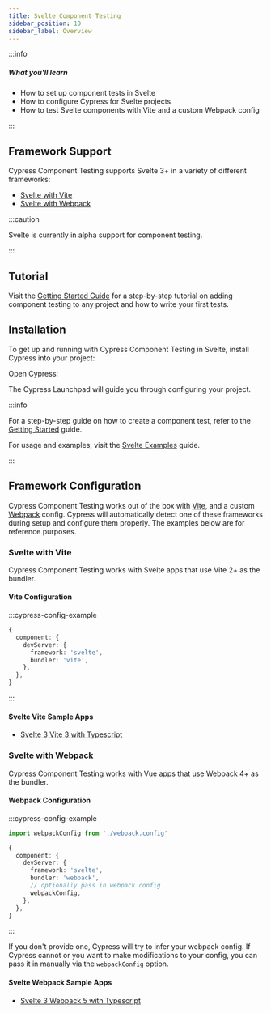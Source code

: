 ```yaml
---
title: Svelte Component Testing
sidebar_position: 10
sidebar_label: Overview
---
```


:::info

##### <Icon name="question-circle" color="#4BBFD2" /> What you'll learn

- How to set up component tests in Svelte
- How to configure Cypress for Svelte projects
- How to test Svelte components with Vite and a custom Webpack config

:::

## Framework Support

Cypress Component Testing supports Svelte 3+ in a variety of different
frameworks:

- [Svelte with Vite](#Svelte-with-Vite)
- [Svelte with Webpack](#Svelte-with-Webpack)

:::caution

Svelte is currently in alpha support for component testing.

:::

## Tutorial

Visit the
[Getting Started Guide](/app/component-testing/get-started) for a
step-by-step tutorial on adding component testing to any project and how to write your first tests.

## Installation

To get up and running with Cypress Component Testing in Svelte, install Cypress
into your project:

<CypressInstallCommands />

Open Cypress:

<CypressOpenCommands />

<DocsImage
  src="/img/app/component-testing/select-test-type.jpg"
  caption="Choose Component Testing"
/>

The Cypress Launchpad will guide you through configuring your project.

:::info

For a step-by-step guide on how to create a component test, refer to the
[Getting Started](/app/component-testing/get-started) guide.

For usage and examples, visit the
[Svelte Examples](/app/component-testing/svelte/examples) guide.

:::

## Framework Configuration

Cypress Component Testing works out of the box with [Vite](https://vitejs.dev/),
and a custom [Webpack](https://webpack.js.org/) config. Cypress will
automatically detect one of these frameworks during setup and configure them
properly. The examples below are for reference purposes.

### Svelte with Vite

Cypress Component Testing works with Svelte apps that use Vite 2+ as the
bundler.

#### Vite Configuration

:::cypress-config-example

```ts
{
  component: {
    devServer: {
      framework: 'svelte',
      bundler: 'vite',
    },
  },
}
```

:::

#### Svelte Vite Sample Apps

- [Svelte 3 Vite 3 with Typescript](https://github.com/cypress-io/cypress-component-testing-apps/tree/main/svelte-vite-ts)

### Svelte with Webpack

Cypress Component Testing works with Vue apps that use Webpack 4+ as the
bundler.

#### Webpack Configuration

:::cypress-config-example

```ts
import webpackConfig from './webpack.config'
```

```ts
{
  component: {
    devServer: {
      framework: 'svelte',
      bundler: 'webpack',
      // optionally pass in webpack config
      webpackConfig,
    },
  },
}
```

:::

If you don't provide one, Cypress will try to infer your webpack config. If
Cypress cannot or you want to make modifications to your config, you can pass it
in manually via the `webpackConfig` option.

#### Svelte Webpack Sample Apps

- [Svelte 3 Webpack 5 with Typescript](https://github.com/cypress-io/cypress-component-testing-apps/tree/main/svelte-webpack-ts)
